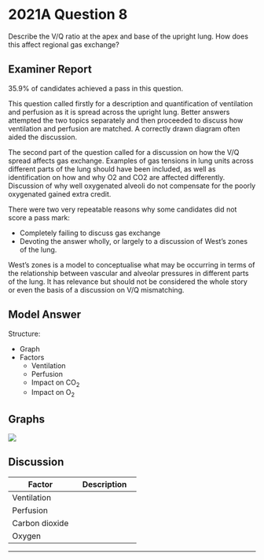 # 2021A Question 8

Describe the V/Q ratio at the apex and base of the upright lung. How does this affect regional gas exchange?


## Examiner Report

35.9% of candidates achieved a pass in this question.


This question called firstly for a description and quantification of ventilation and perfusion as it is spread across the upright lung. Better answers attempted the two topics separately and then proceeded to discuss how ventilation and perfusion are matched. A correctly drawn diagram often aided the discussion.


The second part of the question called for a discussion on how the V/Q spread affects gas exchange. Examples of gas tensions in lung units across different parts of the lung should have been included, as well as identification on how and why O2 and CO2 are affected differently. Discussion of why well oxygenated alveoli do not compensate for the poorly oxygenated gained extra credit.


There were two very repeatable reasons why some candidates did not score a pass mark:

* Completely failing to discuss gas exchange
* Devoting the answer wholly, or largely to a discussion of West’s zones of the lung.


West’s zones is a model to conceptualise what may be occurring in terms of the relationship between vascular and alveolar pressures in different parts of the lung. It has relevance but should not be considered the whole story or even the basis of a discussion on V/Q mismatching.

## Model Answer

Structure:

* Graph
* Factors
    * Ventilation
    * Perfusion
    * Impact on CO~2~
    * Impact on O~2~


## Graphs

<img src="resources/regional-ventilation-and-perfusion.svg">


## Discussion


|Factor|Description|
| -- | -- |
|Ventilation|<p>- Gravity:</p><p>&emsp;- Apical traction → ↑ Volume → ↓ Compliance → ↓ V</p><p>&emsp;- Basal compression → ↓ Volume → ↑ Compliance → ↑ V</p>|
|Perfusion|<p>- Gravity → West’s zones:</p><p>1. PA > Pa > Pv: No flow (apex)</p><p>2. Pa > PA > Pv: Flow in systole (from 3cm above RV to apex)</p><p>3. Pa > Pv > PA: Flow throughout (from base to 3cm above RV)</p><p>- Hypoxic pulmonary vasoconstriction:</p><p>&emsp;- ↓ Ventilation → ↓ PO~2~ in individual alveolus → Vasoconstriction</p><p>&emsp;- Improves local V/Q matching</p>|
|Carbon dioxide|<p>- CO~2~ flux fairly evenly distributed</p><p>&emsp;- Mild gradient in ventilation from base to apex</p><p>&emsp;- Effective compensation for ↓ V/Q regions</p><p>&emsp;- Hyperventilation → ↓↓ CO~2~ in well-matched regions</p><p>&emsp;- High CO~2~ solubility → PaCO~2~/CaCO~2~ curve is steep</p><p>→ V/Q inequality rarely causes hypercapnoea</p>|
|Oxygen|<p>- O~2~ flux almost all near the base</p><p>&emsp;- Steep gradient in perfusion from base to apex</p><p>&emsp;- Ineffective compensation for ↑ V/Q regions</p><p>&emsp;- Hyperventilation → ↔↑ O~2~ in well-matched regions</p><p>&emsp;- Low O~2~ solubility + finite Hb binding sites → OHDC upper part flat</p><p>→ V/Q inequality often causes hypoxaemia</p>|


--- 

 